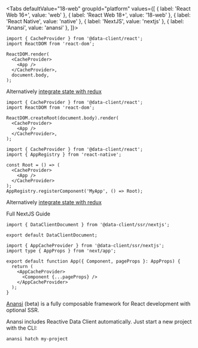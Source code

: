 
<Tabs
defaultValue="18-web"
groupId="platform"
values={[
{ label: 'React Web 16+', value: 'web' },
{ label: 'React Web 18+', value: '18-web' },
{ label: 'React Native', value: 'native' },
{ label: 'NextJS', value: 'nextjs' },
{ label: 'Anansi', value: 'anansi' },
]}>
<TabItem value="web">

```tsx title="index.tsx"
import { CacheProvider } from '@data-client/react';
import ReactDOM from 'react-dom';

ReactDOM.render(
  <CacheProvider>
    <App />
  </CacheProvider>,
  document.body,
);
```

Alternatively [integrate state with redux](../guides/redux.md)

</TabItem>

<TabItem value="18-web">

```tsx title="index.tsx"
import { CacheProvider } from '@data-client/react';
import ReactDOM from 'react-dom';

ReactDOM.createRoot(document.body).render(
  <CacheProvider>
    <App />
  </CacheProvider>,
);
```

</TabItem>

<TabItem value="native">

```tsx title="index.tsx"
import { CacheProvider } from '@data-client/react';
import { AppRegistry } from 'react-native';

const Root = () => (
  <CacheProvider>
    <App />
  </CacheProvider>
);
AppRegistry.registerComponent('MyApp', () => Root);
```

Alternatively [integrate state with redux](../guides/redux.md)

</TabItem>

<TabItem value="nextjs">

<PkgInstall pkgs="@data-client/ssr @data-client/redux redux" />

<p style={{textAlign: 'center'}}>
<Link className="button button--primary" to="../guides/ssr#nextjs">
Full NextJS Guide
</Link>
</p>

```tsx title="pages/_document.tsx"
import { DataClientDocument } from '@data-client/ssr/nextjs';

export default DataClientDocument;
```

```tsx title="pages/_app.tsx"
import { AppCacheProvider } from '@data-client/ssr/nextjs';
import type { AppProps } from 'next/app';

export default function App({ Component, pageProps }: AppProps) {
  return (
    <AppCacheProvider>
      <Component {...pageProps} />
    </AppCacheProvider>
  );
}
```

</TabItem>
<TabItem value="anansi">

[Anansi](https://github.com/ntucker/anansi) (beta) is a fully composable framework for React development with optional SSR.

<PkgInstall pkgs="@anansi/cli" global />

Anansi includes Reactive Data Client automatically. Just start a new project with the CLI:

```bash title="bash"
anansi hatch my-project
```

</TabItem>
</Tabs>
